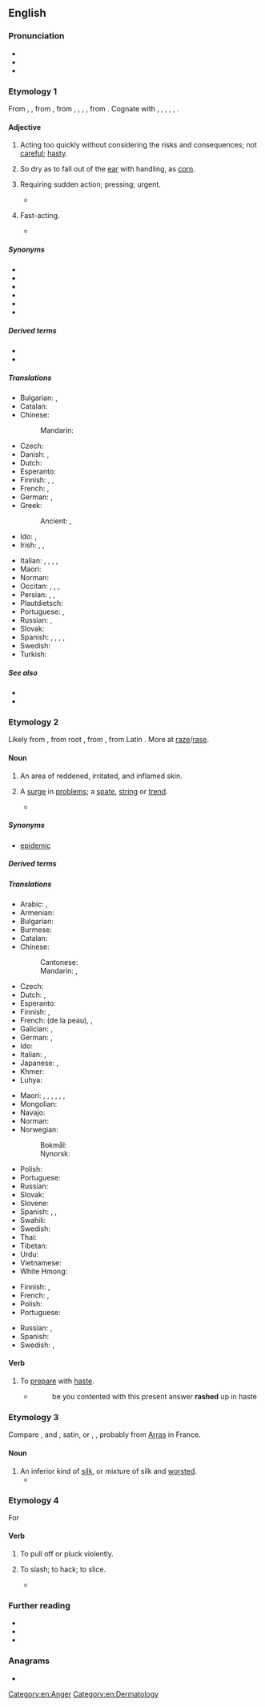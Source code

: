 {{also|Rash}}
==English==

===Pronunciation===
* {{IPA|en|/ɹæʃ/}}
* {{audio|en|en-us-rash.ogg|Audio (US)}}
* {{rhymes|en|æʃ|s=1}}

===Etymology 1===
From {{inh|en|enm|rash}}, {{m|enm|rasch|t=hasty, headstrong}}, from {{inh|en|ang|*ræsc}} {{gloss|"rash"; found in derivatives: {{m|ang|ræscan|t=to move rapidly, flicker, flash, quiver, glitter}}, {{m|ang|ræscettan|t=to crackle, sparkle}}, etc.}}, from {{inh|en|gem-pro|*raskaz}}, {{m|gem-pro|*raskuz}}, {{m|gem-pro|*raþskaz}}, {{m|gem-pro|*raþskuz|t=rash, rapid}}, from {{der|en|ine-pro|*ret-|t=to run, roll}}. Cognate with {{cog|nl|rasch}}, {{m|nl|ras|t=rash, snell}}, {{cog|gml|rasch|t=rash}}, {{cog|de|rasch|t=rash, swift}}, {{cog|sv|rask|t=brisk, quick, rash}}, {{cog|is|röskur|t=strong, vigorous}}.

====Adjective====
{{en-adj|er}}

# Acting too quickly without considering the risks and consequences; not [[careful]]; [[hasty]].
#: {{ux|en|'''rash''' words spoken in the heat of debate}}
# So dry as to fall out of the [[ear]] with handling, as [[corn]].
# {{lb|en|obsolete}} Requiring sudden action; pressing; urgent.
#* {{RQ:Shakespeare Troilus|IV|ii|passage=I scarce have leisure to salute you, / My matter is so '''rash'''.}}
# {{lb|en|obsolete}} Fast-acting.
#* {{RQ:Shakespeare Henry 4-2|IV|iii|passage=Strong as aconitum or '''rash''' gunpowder.}}

=====Synonyms=====
{{checksense|en}}
* {{l|en|brash}}
* {{l|en|heady}}
* {{l|en|hotheaded}}
* {{l|en|impulsive}}
* {{l|en|inconsiderate}}
* {{l|en|precipitate}}

=====Derived terms=====
* {{l|en|rashly}}
* {{l|en|rashness}}

=====Translations=====
{{trans-top|hasty}}
* Bulgarian: {{t+|bg|прибързан}}, {{t+|bg|необмислен}}
* Catalan: {{t|ca|arrauxat}}
* Chinese:
*: Mandarin: {{t+|cmn|仓促}}
* Czech: {{t+|cs|zbrklý|m}}
* Danish: {{t|da|forhastet}}, {{t|da|uoverlagt}}
* Dutch: {{t+|nl|onbezonnen}}
* Esperanto: {{t|eo|temerara}}
* Finnish: {{t+|fi|hätäinen}}, {{t+|fi|varomaton}}, {{t+|fi|ajattelematon}}
* French: {{t+|fr|impulsif}}, {{t+|fr|hâtif}}
* German: {{t+|de|voreilig}}, {{t+|de|vorschnell}}
* Greek:
*: Ancient: {{t|grc|προπετής}}, {{t|grc|ἰταμός}}
* Ido: {{t+|io|impulsiva}}, {{t+|io|temerara}}
* Irish: {{t|ga|ainchríonna}}, {{t|ga|andána}}, {{t|ga|mear}}
{{trans-mid}}
* Italian: {{t+|it|imprudente}}, {{t+|it|impulsivo}}, {{t+|it|precipitoso|m}}, {{t+|it|frettoloso|m}}, {{t+|it|affrettato|m}}
* Maori: {{t|mi|matauaua}}
* Norman: {{t|nrf|hardi}} {{qualifier|Jersey}}
* Occitan: {{t|oc|precipitat}}, {{t|oc|inconsiderat}}, {{t|oc|precipitat}}, {{t|oc|impensat}}
* Persian: {{t|fa|بی‌احتیاط|tr=bi-ehtiyât}}, {{t|fa|بی‌محابا|tr=bi-mohâbâ}}, {{t|fa|بی‌هوا|tr=bi-havâ}}
* Plautdietsch: {{t|pdt|onbesonnen}}
* Portuguese: {{t+|pt|imprudente}}, {{t+|pt|precipitado}}
* Russian: {{t+|ru|поспе́шный}}, {{t+|ru|опроме́тчивый}}
* Slovak: {{t|sk|nepozorný}}
* Spanish: {{t+|es|precipitado}}, {{t+|es|inconsiderado}}, {{t+|es|adelantado}}, {{t+|es|arrojado}}, {{t+|es|impulsivo}}
* Swedish: {{t+|sv|förhastad}}
* Turkish: {{t|tr|fazla aceleci}}
{{trans-bottom}}

=====See also=====
* {{l|en|prudent}}
* {{l|en|reckless}}

===Etymology 2===
Likely from {{der|en|fro|rasche||rash, scurf}}, from {{der|es|VL.|-}} root {{m|la|*rāsicāre||to scrape}}, from {{der|es|la|rāsus||scraped, scratched}}, from Latin {{m|la|rādō||I scratch, scrape}}. More at [[raze]]/[[rase]].

====Noun====
{{wikipedia|rash|rash (inflamed skin)}}
{{en-noun}}

# {{lb|en|symptom}} An area of reddened, irritated, and inflamed skin.
# A [[surge]] in [[problem]]s; a [[spate]], [[string]] or [[trend]].
#: {{ux|en|There has been a '''rash''' of vandalism lately.}}
#* {{quote-journal|en
|title=Hand dryers v paper towels: the surprisingly dirty fight for the right to dry your hands|author=Samanth Subramanian|date=April 25 2019|journal=The Guardian|passage=Science has tried and failed to come to a consensus about the hygienic superiority of one product over the other. Even so, the paper towel industry has funded or promoted a '''rash''' of studies claiming that hand dryers turn bathrooms into mosh pits of pathogens.
|url=https://www.theguardian.com/society/2019/apr/25/hand-dryers-paper-towels-hygiene-dyson-airblade}}

=====Synonyms=====
* {{sense|a surge in problems}} [[epidemic]]

=====Derived terms=====
{{der4|en
|barber's rash
|butterfly rash
|canker rash
|diaper rash
|drug rash
|gum-rash
|heat rash
|[[hiker's rash|hiker’s rash]]
|malar rash
|napkin rash
|nappy rash
|nettle rash
|rash vest
|rashguard
|rashie
|rashless
|rashlike
|reef rash
|road rash
|rose rash
|scarlet rash
|sweat rash
|summer rash
|tooth rash
|viral rash
}}

=====Translations=====
{{trans-top|of skin}}
* Arabic: {{t|ar|طَفْح|m}}, {{t|ar|طَفْح جِلْدِيّ|m}}
* Armenian: {{t+|hy|ցան}}
* Bulgarian: {{t+|bg|обрив|m}}
* Burmese: {{t-needed|my}}
* Catalan: {{t+|ca|brotada|f}}
* Chinese:
*: Cantonese: {{t|yue|疹|tr=can2}}
*: Mandarin: {{t+|cmn|皮疹|tr=pízhěn}}, {{t+|cmn|疹|tr=zhěn}}
* Czech: {{t+|cs|vyrážka|f}}
* Dutch: {{t+|nl|huiduitslag}}, {{t+|nl|uitslag}}
* Esperanto: {{t-needed|eo}}
* Finnish: {{t+|fi|ihottuma}}, {{t+|fi|ekseema}}
* French: {{t+|fr|irritation|f}} (de la peau), {{t+|fr|éruption|f}}, {{t|fr|éruption cutanée|f}}
* Galician: {{t+|gl|coxo|m}}, {{t+|gl|erupción|m}}
* German: {{t+|de|Hautausschlag|m}}, {{t+|de|Ausschlag|m}}
* Ido: {{t|io|iritifo}}
* Italian: {{t|it|sfogo cutaneo|m}}, {{t|it|eruzione cutanea|f}}
* Japanese: {{t|ja|皮疹|tr=ひしん, hishin}}, {{t|ja|発疹|tr=はっしん, hasshin, ほっしん, hosshin}}
* Khmer: {{t-needed|km}}
* Luhya: {{t|luy|ohuseruha}}
{{trans-mid}}
* Maori: {{t|mi|tūtutupō}}, {{t|mi|kōpukupuku}}, {{t|mi|mahaki}}, {{t|mi|tongatonga uri}}, {{t|mi|hakihaki}}, {{t|mi|torotiti}}, {{t|mi|kirieke}}
* Mongolian: {{t-needed|mn}}
* Navajo: {{t|nv|naʼakǫs|sc=Latn}}
* Norman: {{t|nrf|feu|m}} {{qualifier|Jersey}}
* Norwegian:
*: Bokmål: {{t|nb|utslett|n}}
*: Nynorsk: {{t|nn|utslett|n}}
* Polish: {{t+|pl|wysypka|f}}
* Portuguese: {{t+|pt|erupção|f}}
* Russian: {{t+|ru|сыпь|f}}
* Slovak: {{t+|sk|vyrážka|f}}
* Slovene: {{t|sl|izpuščaj|m}}
* Spanish: {{t+|es|eflorescencia|f}}, {{t+|es|sarpullido|m}}, {{t+|es|urticaria}}
* Swahili: {{t+|sw|upele}}
* Swedish: {{t+|sv|utslag|n}}
* Thai: {{t+|th|ผื่น}}
* Tibetan: {{t|bo|ཐོར་པ}}
* Urdu: {{t+|ur|خارش}}
* Vietnamese: {{t-needed|vi}}
* White Hmong: {{t-needed|mww}}
{{trans-bottom}}

{{trans-top|surge in problems}}
* Finnish: {{t+|fi|aalto}}, {{t+|fi|suma}}
* French: {{t+|fr|épidémie|f}}, {{t+|fr|flambée|f}}
* Polish: {{t+|pl|lawina|f}}
* Portuguese: {{t+|pt|surto|m}}
{{trans-mid}}
* Russian: {{t+|ru|вспы́шка|f}}, {{t+|ru|всплеск|m}}
* Spanish: {{t+|es|erupción|f}}
* Swedish: {{t+|sv|våg|c}}, {{t+|sv|utbrott|n}}
{{trans-bottom}}

====Verb====
{{en-verb}}

# {{lb|en|obsolete}} To [[prepare]] with [[haste]].
#* {{RQ:Foxe Actes and Monuments}}
#*:be you contented with this present answer '''rashed''' up in haste

===Etymology 3===
Compare {{cog|fr|ras||short-nap cloth}}, {{cog|it|-}} and {{cog|es|raso}}, satin, or {{cog|it|rascia||serge}}, {{cog|de|Rasch}}, probably from [[Arras]] in France.

====Noun====
{{en-noun|-}}

# An inferior kind of [[silk]], or mixture of silk and [[worsted]].
#* {{RQ:Donne Poems|Satire IV|passage=our children shall <br>See it plain '''rash''' a while, or nought at all.}}

===Etymology 4===
For {{m|en|arace}}

====Verb====
{{en-verb}}

# {{lb|en|obsolete}} To pull off or pluck violently.
# {{lb|en|obsolete}} To slash; to hack; to slice.
#* {{RQ:Spenser Faerie Queene|book=V|canto=III|stanza=8|passage='''Rashing''' off helmes, and ryuing plates a sonder,}}

===Further reading===
* {{R:Webster 1913}}
* {{R:Century 1911}}
* {{R:Lexico}}

===Anagrams===
* {{anagrams|en|a=ahrs|AHRS|SHRA|Sahr|hars|rahs}}

[[Category:en:Anger]]
[[Category:en:Dermatology]]
{{C|en|Personality}}